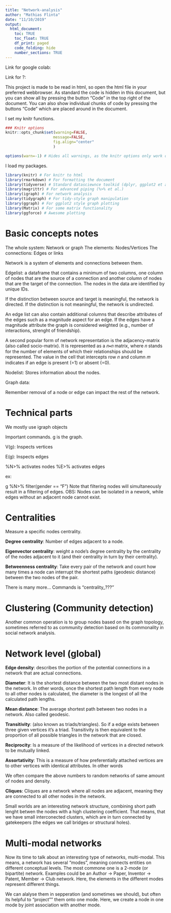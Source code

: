 ```yaml
---
title: "Network-analysis"
author: "Mathias Flinta"
date: "11/10/2019"
output:
  html_document: 
    toc: TRUE
    toc_float: TRUE
    df_print: paged
    code_folding: hide
    number_sections: TRUE
---
```


Link for google colab:

Link for ?: 

This project is made to be read in html, so open the html file in your preferred webbrowser. As standard the code is hidden in this document, but you can show all by pressing the button "Code" in the top right of the document. You can also show individual chunks of code by pressing the buttons "Code" which are placed around in the document. 

I set my knitr functions. 
```r
### Knitr options
knitr::opts_chunk$set(warning=FALSE,
                     message=FALSE,
                     fig.align="center"
                     )

options(warn=-1) # Hides all warnings, as the knitr options only work on local R-Markdown mode. 
```

I load my packages. 
```r
library(knitr) # For knitr to html
library(rmarkdown) # For formatting the document
library(tidyverse) # Standard datasciewnce toolkid (dplyr, ggplot2 et al.)
library(magrittr) # For advanced piping (%>% et al.)
library(igraph) # For network analysis
library(tidygraph) # For tidy-style graph manipulation
library(ggraph) # For ggplot2 style graph plotting
library(Matrix) # For some matrix functionality
library(ggforce) # Awesome plotting
```

# Basic concepts notes

The whole system: Network or graph
The elements: Nodes/Vertices
The connections: Edges or links

Network is a system of elements and connections between them. 

Edgelist: a dataframe that contains a minimum of two columns, one column of nodes that are the source of a connection and another column of nodes that are the target of the connection. The nodes in the data are identified by unique IDs.

If the distinction between source and target is meaningful, the network is directed. If the distinction is not meaningful, the network is undirected.

An edge list can also contain additional columns that describe attributes of the edges such as a magnitude aspect for an edge. If the edges have a magnitude attribute the graph is considered weighted (e.g., number of interactions, strenght of friendship).

A second popular form of network representation is the adjacency-matrix (also called socio-matrix). It is represented as a  𝑛∗𝑛  matrix, where  𝑛  stands for the number of elements of which their relationships should be represented. The value in the cell that intercepts row  𝑛  and column  𝑚  indicates if an edge is present (=1) or absent (=0).

Nodelist: Stores information about the nodes. 

Graph data: 

Remember removal of a node or edge can impact the rest of the network. 

# Technical parts

We mostly use igraph objects

Important commands. g is the graph. 

V(g): Inspects vertices

E(g): Inspects edges

%N>% activates nodes
%E>% activates edges

ex:

g %N>% filter(gender == "F")
Note that filtering nodes will simultaneously result in a filtering of edges.
OBS: Nodes can be isolated in a nework, while edges without an adjacent node cannot exist.

# Centralities
Measure a specific nodes centrality. 

**Degree centrality**: Number of edges adjacent to a node. 

**Eigenvector centrality**: weight a node's degree centrality by the centrality of the nodes adjacent to it (and their centrality in turn by their centrality). 

**Betweenness centrality**: Take every pair of the network and count how many times a node can interrupt the shortest paths (geodesic distance) between the two nodes of the pair. 

There is many more... 
Commands is "centrality_???"

# Clustering (Community detection)
Another common operation is to group nodes based on the graph topology, sometimes referred to as community detection based on its commonality in social network analysis.

# Network level (global)
**Edge density**: describes the portion of the potential connections in a network that are actual connections.

**Diameter**: It is the shortest distance between the two most distant nodes in the network. In other words, once the shortest path length from every node to all other nodes is calculated, the diameter is the longest of all the calculated path lengths.

**Mean distance**: The average shortest path between two nodes in a network. Also called geodesic. 

**Transitivity**: (also known as triads/triangles). So if a edge exists between three given vertices it's a triad. Transitivity is then equivalent to the proportion of all possible triangles in the network that are closed.

**Reciprocity**: Is a measure of the likelihood of vertices in a directed network to be mutually linked. 

**Assortativity**: This is a measure of how preferentially attached vertices are to other vertices with identical attributes. In other words

We often compare the above numbers to random networks of same amount of nodes and density. 

**Cliques**: Cliques are a network where all nodes are adjacent, meaning they are connected to all other nodes in the network. 


Small worlds are an interesting network structure, combining short path lenght betwen the nodes with a high clustering coefficient. That means, that we have small interconected clusters, which are in turn connected by gatekeepers (the edges we call bridges or structural holes).

# Multi-modal networks
Now its time to talk about an interesting type of networks, multi-modal. This means, a network has several "modes", meaning connects entities on different conceptual levels. The most commone one is a 2-mode (or bipartite) network. Examples could be an Author  →  Paper, Inventor  →  Patent, Member  →  Club network. Here, the elements in the different modes represent different things.

We can alalyse them in sepperation (and sometimes we should), but often its helpful to "project"" them onto one mode. Here, we create a node in one mode by joint association with another mode.










